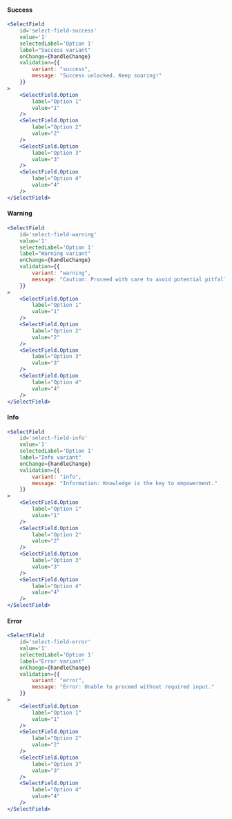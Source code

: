 
#### Success
<NewfoldRoot>
    <SelectFieldDemo 
        id="select-field-success"
        label="Success variant"
        validation={{
            variant: "success",
            message: "Success unlocked. Keep soaring!"
        }}
    />
</NewfoldRoot>

```jsx
<SelectField
    id='select-field-success'
    value='1'
    selectedLabel='Option 1'
    label="Success variant"
    onChange={handleChange}
    validation={{
        variant: "success",
        message: "Success unlocked. Keep soaring!"
    }}
>
    <SelectField.Option
        label="Option 1"
        value="1"
    />
    <SelectField.Option
        label="Option 2"
        value="2"
    />
    <SelectField.Option
        label="Option 3"
        value="3"
    />
    <SelectField.Option
        label="Option 4"
        value="4"
    />
</SelectField>
```

#### Warning
<NewfoldRoot>
    <SelectFieldDemo 
        id="select-field-warning"
        label="Warning variant"
        validation={{
            variant: "warning",
            message: "Caution: Proceed with care to avoid potential pitfalls."
        }}
    />
</NewfoldRoot>

```jsx
<SelectField
    id='select-field-warning'
    value='1'
    selectedLabel='Option 1'
    label="Warning variant"
    onChange={handleChange}
    validation={{
        variant: "warning",
        message: "Caution: Proceed with care to avoid potential pitfalls."
    }}
>
    <SelectField.Option
        label="Option 1"
        value="1"
    />
    <SelectField.Option
        label="Option 2"
        value="2"
    />
    <SelectField.Option
        label="Option 3"
        value="3"
    />
    <SelectField.Option
        label="Option 4"
        value="4"
    />
</SelectField>
```

#### Info
<NewfoldRoot>
    <SelectFieldDemo 
        id="select-field-info"
        label="Info variant"
        validation={{
            variant: "info",
            message: "Information: Knowledge is the key to empowerment."
        }}
    />
</NewfoldRoot>

```jsx
<SelectField
    id='select-field-info'
    value='1'
    selectedLabel='Option 1'
    label="Info variant"
    onChange={handleChange}
    validation={{
        variant: "info",
        message: "Information: Knowledge is the key to empowerment."
    }}
>
    <SelectField.Option
        label="Option 1"
        value="1"
    />
    <SelectField.Option
        label="Option 2"
        value="2"
    />
    <SelectField.Option
        label="Option 3"
        value="3"
    />
    <SelectField.Option
        label="Option 4"
        value="4"
    />
</SelectField>
```

#### Error
<NewfoldRoot>
    <SelectFieldDemo 
        id="select-field-error"
        label="Error variant"
        validation={{
            variant: "error",
            message: "Error: Unable to proceed without required input."
        }}
    />
</NewfoldRoot>

```jsx
<SelectField
    id='select-field-error'
    value='1'
    selectedLabel='Option 1'
    label="Error variant"
    onChange={handleChange}
    validation={{
        variant: "error",
        message: "Error: Unable to proceed without required input."
    }}
>
    <SelectField.Option
        label="Option 1"
        value="1"
    />
    <SelectField.Option
        label="Option 2"
        value="2"
    />
    <SelectField.Option
        label="Option 3"
        value="3"
    />
    <SelectField.Option
        label="Option 4"
        value="4"
    />
</SelectField>
```
